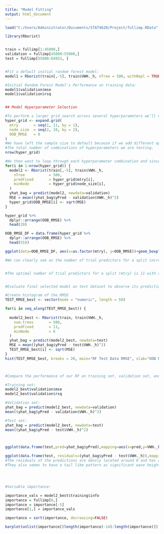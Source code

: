 ```yaml
---
title: "Model Fitting"
output: html_document
---
```


```r
load("C:/Users/Administrator/Documents/STAT4620/Project/fullimp.RData")

```


```r
library(Rborist)


train = fullimp[1:45000,]
validation = fullimp[45000:55000,]
test = fullimp[55000:64933, ]


#Fit a default initial random forest model:
model1 = Rborist(train[,-5], train$VWH._h, nTree = 500, withRepl = TRUE, minNode = 10, minRatio = 0.1)

#Initial Random Forest Model's Performance on training data:
model1$validation$mse
model1$validation$rsq


## Model Hyperparameter Selection

#To perform a larger grid search across several hyperparameters we’ll need to create a grid and loop through each hyperparameter combination. 
hyper_grid <- expand.grid(
  mtry       = seq(1, 11, by = 1),
  node_size  = seq(2, 10, by = 2),
  OOB_RMSE   = 0
)
#We have left the sample size to default because if we add different options for it the number of combinations will be much larger and will take several hours to complete running.
#The total number of combinations of hyperparameters we are testing.
nrow(hyper_grid)

#We then want to loop through each hyperparameter combination and since our dataset is so large we will use 500 trees which is enough to achieve a stable error rate.
for(i in 1:nrow(hyper_grid)) {
  model2 <- Rborist(train[,-5], train$VWH._h, 
    nTree           = 500,
    predFixed       = hyper_grid$mtry[i],
    minNode         = hyper_grid$node_size[i],
  )
  yhat_bag = predict(model2, newdata=validation)
  MSE = mean((yhat_bag$yPred - validation$VWH._h)^2)
  hyper_grid$OOB_RMSE[i] <- sqrt(MSE) 
}

hyper_grid %>% 
  dplyr::arrange(OOB_RMSE) %>%
  head(20)

OOB_RMSE_DF = data.frame(hyper_grid %>% 
  dplyr::arrange(OOB_RMSE) %>%
  head(55))

ggplot(data=OOB_RMSE_DF, aes(x=as.factor(mtry), y=OOB_RMSE))+geom_boxplot()+ggtitle("Number of Trial Predictors for a Split (mtry) vs OOB RMSE")+theme(plot.title = element_text(hjust = 0.5), legend.position="none")+labs(x="mtry", y="OOB RMSE")+theme_minimal()

#We can clearly see as the number of trial predictors for a split increases to 11, there is a substantial decrease in the out of the bag root mean squared error rate going from over 1 to around 0.5. Additionally, for mtry of 9 and 11 there is very small variance in the OOB error rate given the different minimum node size. Thus, the number of trial predictors for a split will be selected to be 11 and we will plot the varying minimum node sizes to select the best option.


#The optimal number of trial predictors for a split (mtry) is 11 with a minimum node size (node_size) of 6 achieving a out of the bag root mean squared error of 0.4961735 respectively. 


#Evaluate final selected model on test dataset to observe its prediction performance:

#Create histogram of the RMSE 
TEST_RMSE_best <- vector(mode = "numeric", length = 50)

for(i in seq_along(TEST_RMSE_best)) {
  
  model2_best <- Rborist(train, train$VWH._h,
    num.trees       = 500,
    predFixed       = 11,
    minNode         = 6
  )
  yhat_bag = predict(model2_best, newdata=test)
  MSE = mean((yhat_bag$yPred - test$VWH._h)^2)
  TEST_RMSE_best[i] <- sqrt(MSE)
}
hist(TEST_RMSE_best, breaks = 20, main="RF Test Data RMSE", xlab="OOB RMSE (m)")



#Compare the performance of our RF on training set, validation set, and test set via mean squared error (MSE) and :

#Training set:
model2_best$validation$mse
model2_best$validation$rsq

#Validation set:
yhat_bag = predict(model2_best, newdata=validation)
mean((yhat_bag$yPred - validation$VWH._h)^2)

#Test set:  
yhat_bag = predict(model2_best, newdata=test)
mean((yhat_bag$yPred - test$VWH._h)^2)



ggplot(data.frame(test,pred=yhat_bag$yPred),mapping=aes(x=pred,y=VWH._h))+geom_point()+geom_abline(mapping=aes(slope=1,intercept=0))+labs(title="Predicted vs Observed Significant Wave Height",y="Observed Wave Height (m)", x="Predicted Wave Height (m)")+theme(plot.title = element_text(hjust = 0.5), legend.position="none")

ggplot(data.frame(test, residuals=(yhat_bag$yPred - test$VWH._h)),mapping=aes(x=VWH._h,y=residuals))+geom_point()+labs(title="Residuals vs Predicted Significant Wave Height",y="Residual Error (m)", x="Predicted Wave Height (m)")+theme(plot.title = element_text(hjust = 0.5), legend.position="none")
#The residuals of the predictions are densly located around 0 and has a small number of outliers as VWH becomes larger than 6-7.5 metres.
#They also seems to have a tail like pattern as significant wave heights approach 0.




#Variable importance:

importance_vals = model2_best$training$info
importance = fullimp[0,]
importance = importance[-5]
importance[1,] = importance_vals

importance = sort(importance, decreasing=FALSE)

barplot(unlist(importance[(length(importance)-14):length(importance)]), horiz=TRUE, las=2, main="RF Variable Importance (Top 15)", cex.names = 0.9)


```
